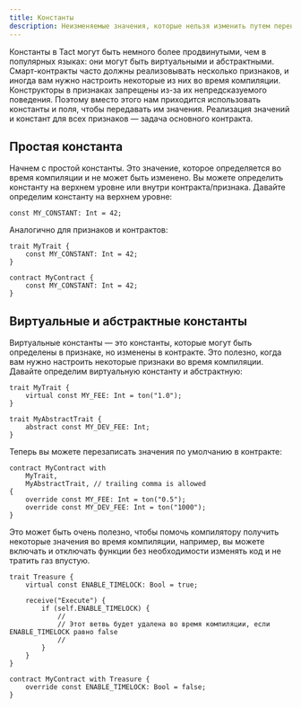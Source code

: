 ```yaml
---
title: Константы
description: Неизменяемые значения, которые нельзя изменить путем переназначения
---
```


Константы в Tact могут быть немного более продвинутыми, чем в популярных языках: они могут быть виртуальными и абстрактными. Смарт-контракты часто должны реализовывать несколько признаков, и иногда вам нужно настроить некоторые из них во время компиляции. Конструкторы в признаках запрещены из-за их непредсказуемого поведения. Поэтому вместо этого нам приходится использовать константы и поля, чтобы передавать им значения. Реализация значений и констант для всех признаков — задача основного контракта.

## Простая константа

Начнем с простой константы. Это значение, которое определяется во время компиляции и не может быть изменено. Вы можете определить константу на верхнем уровне или внутри контракта/признака. Давайте определим константу на верхнем уровне:

```tact
const MY_CONSTANT: Int = 42;
```

Аналогично для признаков и контрактов:

```tact
trait MyTrait {
    const MY_CONSTANT: Int = 42;
}

contract MyContract {
    const MY_CONSTANT: Int = 42;
}
```

## Виртуальные и абстрактные константы

Виртуальные константы — это константы, которые могут быть определены в признаке, но изменены в контракте. Это полезно, когда вам нужно настроить некоторые признаки во время компиляции. Давайте определим виртуальную константу и абстрактную:

```tact
trait MyTrait {
    virtual const MY_FEE: Int = ton("1.0");
}

trait MyAbstractTrait {
    abstract const MY_DEV_FEE: Int;
}
```

Теперь вы можете перезаписать значения по умолчанию в контракте:

```tact
contract MyContract with
    MyTrait,
    MyAbstractTrait, // trailing comma is allowed
{
    override const MY_FEE: Int = ton("0.5");
    override const MY_DEV_FEE: Int = ton("1000");
}
```

Это может быть очень полезно, чтобы помочь компилятору получить некоторые значения во время компиляции, например, вы можете включать и отключать функции без необходимости изменять код и не тратить газ впустую.

```tact
trait Treasure {
    virtual const ENABLE_TIMELOCK: Bool = true;

    receive("Execute") {
        if (self.ENABLE_TIMELOCK) {
            //
            // Этот ветвь будет удалена во время компиляции, если ENABLE_TIMELOCK равно false
            //
        }
    }
}

contract MyContract with Treasure {
    override const ENABLE_TIMELOCK: Bool = false;
}
```
